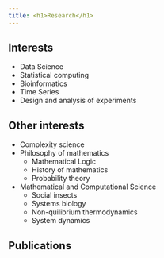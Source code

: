 ```yaml
---
title: <h1>Research</h1>
---
```


## Interests

  - Data Science  
  - Statistical computing
  - Bioinformatics  
  - Time Series
  - Design and analysis of experiments

## Other interests

  - Complexity science
  - Philosophy of mathematics
      - Mathematical Logic
      - History of mathematics
      - Probability theory
  - Mathematical and Computational Science
      - Social insects
      - Systems biology
      - Non-quilibrium thermodynamics
      - System dynamics
  
## Publications